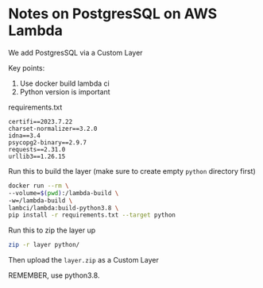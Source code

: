 # Notes on PostgresSQL on AWS Lambda

We add PostgresSQL via a Custom Layer

Key points:
1. Use docker build lambda ci
2. Python version is important

requirements.txt
```plaintext
certifi==2023.7.22
charset-normalizer==3.2.0
idna==3.4
psycopg2-binary==2.9.7
requests==2.31.0
urllib3==1.26.15
```

Run this to build the layer (make sure to create empty `python` directory first)
```bash
docker run --rm \
--volume=$(pwd):/lambda-build \
-w=/lambda-build \
lambci/lambda:build-python3.8 \
pip install -r requirements.txt --target python
```

Run this to zip the layer up
```bash
zip -r layer python/
```

Then upload the `layer.zip` as a Custom Layer

REMEMBER, use python3.8.